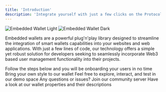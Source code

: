 ```yaml
---
title: 'Introduction'
description: 'Integrate yourself with just a few clicks on the Protocol'
---
```


<img
	className='block dark:hidden'
	src='/images/e-w-light.svg'
	alt='Embedded Wallet Light'
/>
<img
	className='hidden dark:block'
	src='/images/e-w-dark.svg'
	alt='Embedded Wallet Dark'
/>

Embedded wallets are a powerful plug'n'play library designed to streamline the integration of smart wallets capabilities into your websites and web applications. With just a few lines of code, our technology offers a simple yet robust solution for developers seeking to seamlessly incorporate Web3 based user management functionality into their projects.

<CardGroup cols={2}>
	<Card title='Get started' href='/embedded-wallet/get-started'>
		Follow the steps below and you will be onboarding your users in no time
	</Card>
	<Card title='Customization' href='/recipes/first-request'>
		Bring your own style to our wallet
	</Card>
	<Card title='Playground' href='https://lumx.io/en/playground'>
		Feel free to explore, interact, and test in our demo space
	</Card>
	<Card title='Discord' href='https://discord.gg/FmN3KNjXnr'>
		Any questions or issues? Join our community server
	</Card>
	<Card title='Properties' href='/embedded-wallet/properties'>
		Have a look at our wallet properties and their descriptions
	</Card>
</CardGroup>
